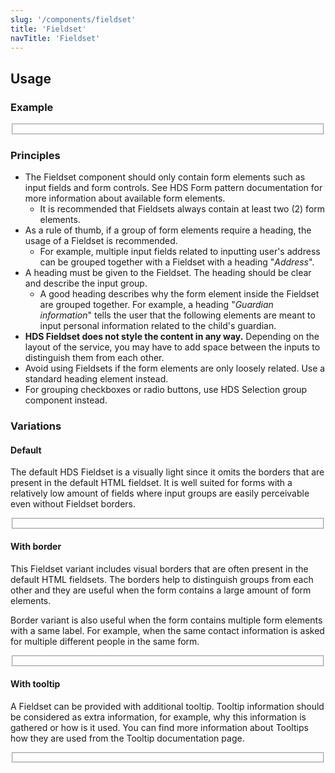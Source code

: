 ```yaml
---
slug: '/components/fieldset'
title: 'Fieldset'
navTitle: 'Fieldset'
---
```




## Usage

### Example

<PlaygroundPreview>
  <Fieldset heading="Applicant information" style={{ maxWidth: '400px' }}>
    <TextInput id="first-name" name="first-name" label="First name" />
    <TextInput id="last-name" name="last-name" label="Last name" style={{ marginTop: '12px' }} />
    <TextInput
      id="social-security-number"
      name="social-security-number"
      label="Social security number"
      placeholder="Eg. 111299-1234"
      style={{ marginTop: '12px' }}
    />
  </Fieldset>
</PlaygroundPreview>

### Principles

- The Fieldset component should only contain form elements such as input fields and form controls. See <InternalLink href="/patterns/forms/form-building">HDS Form pattern documentation</InternalLink> for more information about available form elements.
  - It is recommended that Fieldsets always contain at least two (2) form elements.
- As a rule of thumb, if a group of form elements require a heading, the usage of a Fieldset is recommended.
  - For example, multiple input fields related to inputting user's address can be grouped together with a Fieldset with a heading "_Address_".
- A heading must be given to the Fieldset. The heading should be clear and describe the input group.
  - A good heading describes why the form element inside the Fieldset are grouped together. For example, a heading "_Guardian information_" tells the user that the following elements are meant to input personal information related to the child's guardian.
- **HDS Fieldset does not style the content in any way.** Depending on the layout of the service, you may have to add space between the inputs to distinguish them from each other.
- Avoid using Fieldsets if the form elements are only loosely related. Use a standard heading element instead.
- For grouping checkboxes or radio buttons, use <InternalLink href="/components/selection-group">HDS Selection group component</InternalLink> instead.

### Variations

#### Default

The default HDS Fieldset is a visually light since it omits the borders that are present in the default HTML fieldset. It is well suited for forms with a relatively low amount of fields where input groups are easily perceivable even without Fieldset borders.

<PlaygroundPreview>
  <Fieldset heading="Applicant information" style={{ maxWidth: '400px' }} helperText='Assistive text'>
    <TextInput id="first-name-1" name="first-name" label="First name" />
    <TextInput id="last-name-1" name="last-name" label="Last name" style={{ marginTop: '12px' }} />
    <TextInput
      id="social-security-number-1"
      name="social-security-number"
      label="Social security number"
      placeholder="Eg. 111299-1234"
      style={{ marginTop: '12px' }}
    />
  </Fieldset>
</PlaygroundPreview>

#### With border

This Fieldset variant includes visual borders that are often present in the default HTML fieldsets. The borders help to distinguish groups from each other and they are useful when the form contains a large amount of form elements.

Border variant is also useful when the form contains multiple form elements with a same label. For example, when the same contact information is asked for multiple different people in the same form.

<PlaygroundPreview>
  <Fieldset heading="Applicant information" border style={{ maxWidth: '400px' }}>
    <TextInput id="first-name-2" name="first-name" label="First name" />
    <TextInput id="last-name-2" name="last-name" label="Last name" style={{ marginTop: '12px' }} />
    <TextInput
      id="social-security-number-2"
      name="social-security-number"
      label="Social security number"
      placeholder="Eg. 111299-1234"
      style={{ marginTop: '12px' }}
    />
  </Fieldset>
</PlaygroundPreview>

#### With tooltip

A Fieldset can be provided with additional tooltip. Tooltip information should be considered as extra information, for example, why this information is gathered or how is it used. You can find more information about Tooltips how they are used from the <InternalLink href="/components/tooltip">Tooltip documentation page</InternalLink>.

<PlaygroundPreview>
  <Fieldset heading="Applicant information" style={{ maxWidth: '400px' }} tooltipText="tooltip text" tooltipLabel="tooltip text aria label" tooltipButtonLabel="tooltip button aria label">
    <TextInput id="first-name-1" name="first-name" label="First name" />
    <TextInput id="last-name-1" name="last-name" label="Last name" style={{ marginTop: '12px' }} />
    <TextInput
      id="social-security-number-1"
      name="social-security-number"
      label="Social security number"
      placeholder="Eg. 111299-1234"
      style={{ marginTop: '12px' }}
    />
  </Fieldset>
</PlaygroundPreview>